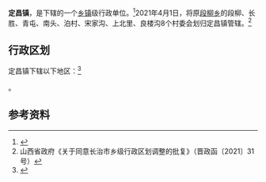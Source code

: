 {{中国乡级行政区|14/04/30/100/000}}

'''定昌镇'''，是{{PRC admin/fullname|14/04/30/100/000|3}}下辖的一个[[乡镇|乡镇]]级行政单位。<ref>{{PRC admin/ref sgc|{{PRC admin/parent|14/04/30/100/000}}}}</ref>2021年4月1日，将原[[段柳乡|段柳乡]]的段柳、长胜、青屯、南头、泊村、宋家沟、上北里、良楼沟8个村委会划归定昌镇管辖。<ref>山西省政府《关于同意长治市乡级行政区划调整的批复》（晋政函〔2021〕31号）</ref>

== 行政区划 ==

定昌镇下辖以下地区：<ref>{{PRC admin/ref sgc|14/04/30/100/000}}</ref>

{{PRC admin/children|14/04/30/100/000}}。

== 参考资料 ==

{{reflist}}

{{PRC admin/navcat|14/04/30/100/000}}